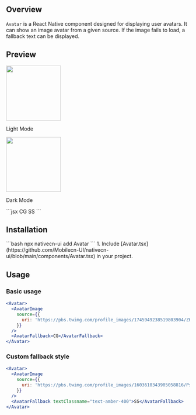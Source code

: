 ## Overview

`Avatar` is a React Native component designed for displaying user avatars. It can show an image avatar
from a given source. If the image fails to load, a fallback text can be displayed.

## Preview

<Tabs>
  <Tab title="Preview">
    <div style={{ display: 'flex', justifyContent: 'center' }}>
      <div style={{ marginRight: '40px' }}>
        <img
          src="https://raw.githubusercontent.com/Mobilecn-UI/nativecn-ui/main/assets/examples/components/avatar-light.png"
          width="150px"
        />
        <p>Light Mode</p>
      </div>
      <div>
        <img
          src="https://raw.githubusercontent.com/Mobilecn-UI/nativecn-ui/main/assets/examples/components/avatar-dark.png"
          width="150px"
        />
        <p>Dark Mode</p>
      </div>
    </div>
  </Tab>
  <Tab title="Code">
    ```jsx
    <View className="flex justify-center items-center flex-row gap-4">
      <Avatar className="h-14 w-14">
        <AvatarImage
          source={{
            uri: 'https://pbs.twimg.com/profile_images/1745949238519803904/ZHwM5B07_400x400.jpg',
          }}
        />
        <AvatarFallback>CG</AvatarFallback>
      </Avatar>
      <Avatar className="h-14 w-14">
        <AvatarImage
          source={{
            uri: 'https://pbs.twimg.com/profile_images/1603610343905058816/PsPEWMOJ_400x400.jpg',
          }}
        />
        <AvatarFallback>SS</AvatarFallback>
      </Avatar>
    </View>
    ```
  </Tab>
</Tabs>

## Installation

<Tabs>
  <Tab title="CLI">```bash npx nativecn-ui add Avatar ```</Tab>
  <Tab title="Manual">
    1. Include
    [Avatar.tsx](https://github.com/Mobilecn-UI/nativecn-ui/blob/main/components/Avatar.tsx)
    in your project.
  </Tab>
</Tabs>

## Usage

### Basic usage

```jsx
<Avatar>
  <AvatarImage
    source={{
      uri: 'https://pbs.twimg.com/profile_images/1745949238519803904/ZHwM5B07_400x400.jpg',
    }}
  />
  <AvatarFallback>CG</AvatarFallback>
</Avatar>
```

### Custom fallback style

```jsx
<Avatar>
  <AvatarImage
    source={{
      uri: 'https://pbs.twimg.com/profile_images/1603610343905058816/PsPEWMOJ_400x400.jpgx',
    }}
  />
  <AvatarFallback textClassname="text-amber-400">SS</AvatarFallback>
</Avatar>
```
